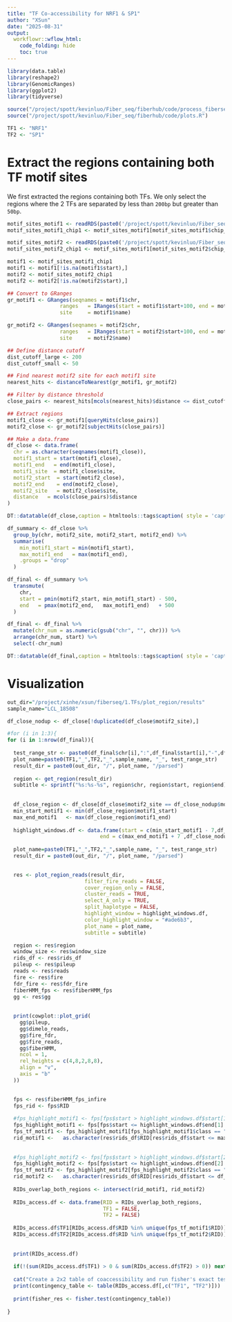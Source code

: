 ```yaml
---
title: "TF Co-accessibility for NRF1 & SP1"
author: "XSun"
date: "2025-08-31"
output:
  workflowr::wflow_html:
    code_folding: hide
    toc: true
---
```



```r
library(data.table)
library(reshape2)
library(GenomicRanges)
library(ggplot2)
library(tidyverse)

source("/project/spott/kevinluo/Fiber_seq/fiberhub/code/process_fiberseq_data.R")
source("/project/spott/kevinluo/Fiber_seq/fiberhub/code/plots.R")

TF1 <- "NRF1"
TF2 <- "SP1"
```

# Extract the regions containing both TF motif sites

We first extracted the regions containing both TFs. We only select the regions where the 2 TFs are separated by less than `200bp` but greater than `50bp`.

```r

motif_sites_motif1 <- readRDS(paste0('/project/spott/kevinluo/Fiber_seq/processed_data/hg38/TFs/',TF1,'.GM12878.sites.chip.labels.rds'))
motif_sites_motif1_chip1 <- motif_sites_motif1[motif_sites_motif1$chip_label == 1,]

motif_sites_motif2 <- readRDS(paste0('/project/spott/kevinluo/Fiber_seq/processed_data/hg38/TFs/',TF2,'.GM12878.sites.chip.labels.rds'))
motif_sites_motif2_chip1 <- motif_sites_motif1[motif_sites_motif2$chip_label == 1,]

motif1 <- motif_sites_motif1_chip1
motif1 <- motif1[!is.na(motif1$start),]
motif2 <- motif_sites_motif2_chip1
motif2 <- motif2[!is.na(motif2$start),]

## Convert to GRanges
gr_motif1 <- GRanges(seqnames = motif1$chr,
                 ranges   = IRanges(start = motif1$start+100, end = motif1$end-100),
                 site     = motif1$name)

gr_motif2 <- GRanges(seqnames = motif2$chr,
                 ranges   = IRanges(start = motif2$start+100, end = motif2$end-100),
                 site     = motif2$name)

## Define distance cutoff
dist_cutoff_large <- 200
dist_cutoff_small <- 50

## Find nearest motif2 site for each motif1 site
nearest_hits <- distanceToNearest(gr_motif1, gr_motif2)

## Filter by distance threshold
close_pairs <- nearest_hits[mcols(nearest_hits)$distance <= dist_cutoff_large & mcols(nearest_hits)$distance >= dist_cutoff_small]

## Extract regions
motif1_close <- gr_motif1[queryHits(close_pairs)]
motif2_close <- gr_motif2[subjectHits(close_pairs)]

## Make a data.frame
df_close <- data.frame(
  chr = as.character(seqnames(motif1_close)),
  motif1_start = start(motif1_close),
  motif1_end   = end(motif1_close),
  motif1_site  = motif1_close$site,
  motif2_start  = start(motif2_close),
  motif2_end    = end(motif2_close),
  motif2_site   = motif2_close$site,
  distance   = mcols(close_pairs)$distance
)

DT::datatable(df_close,caption = htmltools::tags$caption( style = 'caption-side: left; text-align: left; color:black;  font-size:150% ;','Motif sites selected'),options = list(pageLength = 5) )

df_summary <- df_close %>%
  group_by(chr, motif2_site, motif2_start, motif2_end) %>%
  summarise(
    min_motif1_start = min(motif1_start),
    max_motif1_end   = max(motif1_end),
    .groups = "drop"
  )

df_final <- df_summary %>%
  transmute(
    chr,
    start = pmin(motif2_start, min_motif1_start) - 500,
    end   = pmax(motif2_end,   max_motif1_end)   + 500
  )

df_final <- df_final %>%
  mutate(chr_num = as.numeric(gsub("chr", "", chr))) %>%
  arrange(chr_num, start) %>%
  select(-chr_num)

DT::datatable(df_final,caption = htmltools::tags$caption( style = 'caption-side: left; text-align: left; color:black;  font-size:150% ;','Regions selected for plotting '),options = list(pageLength = 5) )

```

# Visualization 


```r

out_dir="/project/xinhe/xsun/fiberseq/1.TFs/plot_region/results"
sample_name="LCL_18508"

df_close_nodup <- df_close[!duplicated(df_close$motif2_site),]

#for (i in 1:3){
for (i in 1:nrow(df_final)){
  
  test_range_str <- paste0(df_final$chr[i],":",df_final$start[i],"-",df_final$end[i])
  plot_name=paste0(TF1,"_",TF2,"_",sample_name, "_", test_range_str)
  result_dir = paste0(out_dir, "/", plot_name, "/parsed")
  
  region <- get_region(result_dir)
  subtitle <- sprintf("%s:%s-%s", region$chr, region$start, region$end)
  
  
  df_close_region <- df_close[df_close$motif2_site == df_close_nodup$motif2_site[i],]
  min_start_motif1 <- min(df_close_region$motif1_start)
  max_end_motif1   <- max(df_close_region$motif1_end)
  
  highlight_windows.df <- data.frame(start = c(min_start_motif1 - 7,df_close_nodup$motif2_start[i] -7 ), 
                              end = c(max_end_motif1 + 7 ,df_close_nodup$motif2_end[i] +7))
  
  plot_name=paste0(TF1,"_",TF2,"_",sample_name, "_", test_range_str)
  result_dir = paste0(out_dir, "/", plot_name, "/parsed")

  
  res <- plot_region_reads(result_dir, 
                         filter_fire_reads = FALSE,
                         cover_region_only = FALSE,
                         cluster_reads = TRUE,
                         select_A_only = TRUE,
                         split_haplotype = FALSE,
                         highlight_window = highlight_windows.df,
                         color_highlight_window = "#ade6b3",
                         plot_name = plot_name,
                         subtitle = subtitle)

  region <- res$region
  window_size <- res$window_size
  rids_df <- res$rids_df
  pileup <- res$pileup
  reads <- res$reads
  fire <- res$fire
  fdr_fire <- res$fdr_fire
  fiberHMM_fps <- res$fiberHMM_fps
  gg <- res$gg
  
  
  print(cowplot::plot_grid(
    gg$pileup,
    gg$dimelo_reads,
    gg$fire_fdr,
    gg$fire_reads,
    gg$fiberHMM,
    ncol = 1,
    rel_heights = c(4,8,2,8,8),
    align = "v",
    axis = "b"
  ))

  
  fps <- res$fiberHMM_fps_infire
  fps_rid <- fps$RID
  
  #fps_highlight_motif1 <- fps[fps$start > highlight_windows.df$start[1] & fps$end < highlight_windows.df$end[1], ]
  fps_highlight_motif1 <- fps[fps$start <= highlight_windows.df$end[1] & fps$end >= highlight_windows.df$start[1], ]
  fps_tf_motif1 <- fps_highlight_motif1[fps_highlight_motif1$class == "< 40bp",]
  rid_motif1 <-   as.character(res$rids_df$RID[res$rids_df$start <= max_end_motif1 & res$rids_df$end >= min_start_motif1])
  
  
  #fps_highlight_motif2 <- fps[fps$start > highlight_windows.df$start[2] & fps$end < highlight_windows.df$end[2], ]
  fps_highlight_motif2 <- fps[fps$start <= highlight_windows.df$end[2] & fps$end >= highlight_windows.df$start[2], ]
  fps_tf_motif2 <- fps_highlight_motif2[fps_highlight_motif2$class == "< 40bp",]
  rid_motif2 <-   as.character(res$rids_df$RID[res$rids_df$start <= df_close_nodup$motif2_end[i] & res$rids_df$end >= df_close_nodup$motif2_start[i]])
  
  RIDs_overlap_both_regions <- intersect(rid_motif1, rid_motif2)
  
  RIDs_access.df <- data.frame(RID = RIDs_overlap_both_regions, 
                               TF1 = FALSE,
                               TF2 = FALSE)
  
  RIDs_access.df$TF1[RIDs_access.df$RID %in% unique(fps_tf_motif1$RID)] <- TRUE
  RIDs_access.df$TF2[RIDs_access.df$RID %in% unique(fps_tf_motif2$RID)] <- TRUE
  
  
  print(RIDs_access.df)
  
  if(!(sum(RIDs_access.df$TF1) > 0 & sum(RIDs_access.df$TF2) > 0)) next 
  
  cat("Create a 2x2 table of coaccessibility and run fisher's exact test...\n")
  print(contingency_table <- table(RIDs_access.df[,c("TF1", "TF2")]))
  
  print(fisher_res <- fisher.test(contingency_table))
  
}




```







